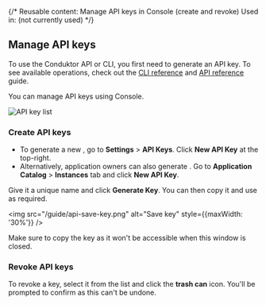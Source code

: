 {/* 
  Reusable content: Manage API keys in Console (create and revoke)
  Used in: (not currently used)
*/}


## Manage API keys

To use the Conduktor <GlossaryTerm>API</GlossaryTerm> or <GlossaryTerm>CLI</GlossaryTerm>, you first need to generate an API key. To see available operations, check out the [CLI reference](/guide/automate/cli) and [API reference](/guide/automate/api) guide.

You can manage API keys using <GlossaryTerm>Console</GlossaryTerm>.

![API key list](/guide/api-keys-list.png)

### Create API keys

- To generate a new <Label type="AdminToken" />, go to **Settings** > **API Keys**. Click **New API Key** at the top-right. 
- Alternatively, application owners can also generate <Label type="AppToken" />. Go to **Application Catalog** > **Instances** tab and click **New API Key**.

Give it a unique name and click **Generate Key**. You can then copy it and use as required.

<img src="/guide/api-save-key.png" alt="Save key" style={{maxWidth: '30%'}} />

Make sure to copy the key as it won't be accessible when this window is closed.

### Revoke API keys

To revoke a key, select it from the list and click the **trash can** icon. You'll be prompted to confirm as this can't be undone.
